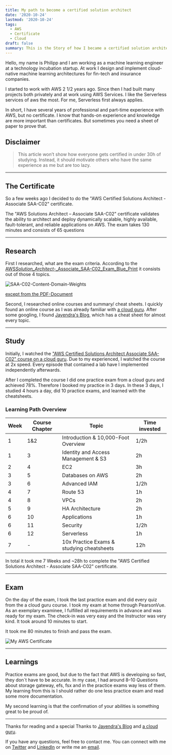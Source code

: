 ```yaml
---
title: My path to become a certified solution architect
date: '2020-10-24'
lastmod: '2020-10-24'
tags:
  - AWS
  - Certificate
  - Cloud
draft: false
summary: This is the Story of how I became a certified solution architect within 28 hours of preparation.
---
```


Hello, my name is Philipp and I am working as a machine learning engineer at a technology incubation startup. At work I
design and implement cloud-native machine learning architectures for fin-tech and insurance companies.

I started to work with AWS 2 1/2 years ago. Since then I had built many projects both privately and at work using AWS
Services. I like the Serverless services of aws the most. For me, Serverless first always applies.

In short, I have several years of professional and part-time experience with AWS, but no certificate. I know that
hands-on experience and knowledge are more important than certificates. But sometimes you need a sheet of paper to prove
that.

## Disclaimer

> This article won’t show how everyone gets certified in under 30h of studying. Instead, it should motivate others who
> have the same experience as me but are too lazy.

---

## The Certificate

So a few weeks ago I decided to do the "AWS Certified Solutions Architect - Associate SAA-C02" certificate.

The "AWS Solutions Architect – Associate SAA-C02" certificate validates the ability to architect and deploy dynamically
scalable, highly available, fault-tolerant, and reliable applications on AWS. The exam takes 130 minutes and consists of
65 questions

---

## Research

First I researched, what are the exam criteria. According to the
[AWS*Solution_Architect*-\_Associate_SAA-C02_Exam_Blue_Print](https://d1.awsstatic.com/training-and-certification/docs-sa-assoc/AWS-Certified-Solutions-Architect-Associate-Exam-Guide_v1.1_2019_08_27_FINAL.pdf)
it consists out of those 4 topics.

![SAA-C02-Content-Domain-Weights](/static/blog/my-path-to-become-a-certified-solution-architect/SAA-C02-Content-Domain-Weights.png)

[except from the PDF-Document](https://d1.awsstatic.com/training-and-certification/docs-sa-assoc/AWS-Certified-Solutions-Architect-Associate-Exam-Guide_v1.1_2019_08_27_FINAL.pdf)

Second, I researched online courses and summary/ cheat sheets. I quickly found an online course as I was already
familiar with [a cloud guru](https://acloudguru.com/). After some googling, I found
[Jayendra's Blog](https://jayendrapatil.com/aws-certified-solutions-architect-associate-saa-c02-exam-learning-path/),
which has a cheat sheet for almost every topic.

---

## Study

Initially, I watched the
["AWS Certified Solutions Architect Associate SAA-C02" course on a cloud guru](https://acloud.guru/learn/aws-certified-solutions-architect-associate).
Due to my experienced, I watched the course at 2x speed. Every episode that contained a lab have I implemented
independently afterwards.

After I completed the course I did one practice exam from a cloud guru and achieved 78%. Therefore I booked my practice
in 3 days. In these 3 days, I studied 4 hours a day, did 10 practice exams, and learned with the cheatsheets.

### Learning Path Overview

| Week | Course Chapter | Topic                                     | Time invested |
| ---- | -------------- | ----------------------------------------- | ------------- |
| 1    | 1&2            | Introduction & 10,000-Foot Overview       | 1/2h          |
| 1    | 3              | Identity and Access Management & S3       | 2h            |
| 2    | 4              | EC2                                       | 3h            |
| 3    | 5              | Databases on AWS                          | 2h            |
| 3    | 6              | Advanced IAM                              | 1/2h          |
| 4    | 7              | Route 53                                  | 1h            |
| 4    | 8              | VPCs                                      | 2h            |
| 5    | 9              | HA Architecture                           | 2h            |
| 6    | 10             | Applications                              | 1h            |
| 6    | 11             | Security                                  | 1/2h          |
| 6    | 12             | Serverless                                | 1h            |
| 7    | -              | 10x Practice Exams & studying cheatsheets | 12h           |

In total it took me 7 Weeks and ~28h to complete the "AWS Certified Solutions Architect - Associate SAA-C02"
certificate.

---

## Exam

On the day of the exam, I took the last practice exam and did every quiz from the a cloud guru course. I took my exam at
home through PearsonVue. As an exemplary examinee, I fulfilled all requirements in advance and was ready for my exam.
The check-in was very easy and the Instructor was very kind. It took around 10 minutes to start.

It took me 80 minutes to finish and pass the exam.

![My AWS Certificate](/static/blog/my-path-to-become-a-certified-solution-architect/certificate.png)

---

## Learnings

Practice exams are good, but due to the fact that AWS is developing so fast, they don´t have to be accurate. In my case,
I had around 8–10 Questions about storage gateway, efs, fsx and in the practice exams way less of them. My learning from
this is I should rather do one less practice exam and read some more documentation.

My second learning is that the confirmation of your abilities is something great to be proud of.

---

Thanks for reading and a special Thanks to
[Jayendra's Blog](https://jayendrapatil.com/aws-certified-solutions-architect-associate-saa-c02-exam-learning-path/) and
[a cloud guru](https://acloudguru.com/).

If you have any questions, feel free to contact me. You can connect with me on
[Twitter](https://twitter.com/_philschmid) and [LinkedIn](https://www.linkedin.com/in/philipp-schmid-a6a2bb196/) or
write me an [email](https://www.philschmid.de).
